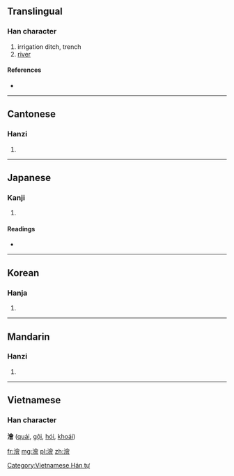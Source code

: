{{also|浍}}
==Translingual==

===Han character===
{{Han char|rn=85|rad=水|as=13|sn=16|four=3816<sub>6</sub>|canj=水人一日 (EOMA)}}

# irrigation ditch, trench
# [[river]]

====References====
* {{Han ref|kx=0653.180|dkj=18405|dj=1063.140|hdz=31761.050|uh=6FAE|ud=28590|bh=E9F8|bd=59896}}

----

==Cantonese==

===Hanzi===
{{yue-hanzi|jyut=|y=kui2|sim=浍}}

# {{defn|Cantonese|sort=水13}}

----

==Japanese==

===Kanji===
{{ja-kanji|grade=|rs=水13}}

# {{defn|Japanese|sort=水13}}

====Readings====
* {{ja-readings|on=[[かい]] (kai), [[け]] (ke), [[わい]] (wai), [[え]] (e)|kun=}}

----

==Korean==

===Hanja===
{{ko-hanja|hangeul=회|eumhun=|rv=hoe|mr=hoe|y=hoy}}

# {{defn|Korean|sort=水13}}

----

==Mandarin==

===Hanzi===
{{cmn-hanzi|sim=浍|pin=[[kuài]] ([[kuai4]])|wg=k'uai<sup>4</sup>}}
#{{defn|Mandarin|sort=水13}}

----

==Vietnamese==
===Han character===
'''澮''' ([[quái]], [[gội]], [[hói]], [[khoái]])

[[Category:Vietnamese Hán tự]]

[[fr:澮]]
[[mg:澮]]
[[pl:澮]]
[[zh:澮]]